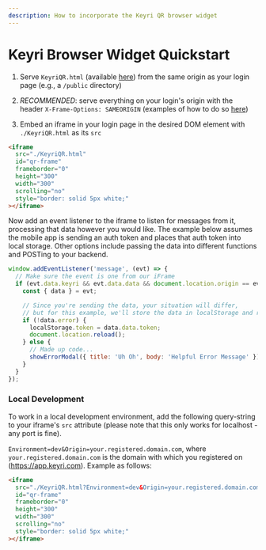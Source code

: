 ```yaml
---
description: How to incorporate the Keyri QR browser widget
---
```


# Keyri Browser Widget Quickstart

1.  Serve `KeyriQR.html` (available [here](https://raw.githubusercontent.com/Keyri-Co/library-keyri-connect/main/KeyriQR.html)) from the same origin as your login page (e.g., a `/public` directory)

2.  _RECOMMENDED_: serve everything on your login's origin with the header `X-Frame-Options: SAMEORIGIN` (examples of how to do so [here](https://developer.mozilla.org/en-US/docs/Web/HTTP/Headers/X-Frame-Options#examples))[](https://developer.mozilla.org/en-US/docs/Web/HTTP/Headers/X-Frame-Options#examples)

3.  Embed an iframe in your login page in the desired DOM element with `./KeyriQR.html` as its `src`

```html copy {2}
<iframe
  src="./KeyriQR.html"
  id="qr-frame"
  frameborder="0"
  height="300"
  width="300"
  scrolling="no"
  style="border: solid 5px white;"
></iframe>
```

Now add an event listener to the iframe to listen for messages from it, processing that data however you would like. The example below assumes the mobile app is sending an auth token and places that auth token into local storage. Other options include passing the data into different functions and POSTing to your backend.

```javascript copy
window.addEventListener('message', (evt) => {
  // Make sure the event is one from our iFrame
  if (evt.data.keyri && evt.data.data && document.location.origin == evt.origin) {
    const { data } = evt;

    // Since you're sending the data, your situation will differ,
    // but for this example, we'll store the data in localStorage and reload
    if (!data.error) {
      localStorage.token = data.data.token;
      document.location.reload();
    } else {
      // Made up code...
      showErrorModal({ title: 'Uh Oh', body: 'Helpful Error Message' });
    }
  }
});
```

### Local Development

To work in a local development environment, add the following query-string to your iframe's `src` attribute (please note that this only works for localhost - any port is fine).

`Environment=dev&Origin=your.registered.domain.com`, where `your.registered.domain.com` is the domain with which you registered on (https://app.keyri.com). Example as follows:

```html copy {2}
<iframe
  src="./KeyriQR.html?Environment=dev&Origin=your.registered.domain.com"
  id="qr-frame"
  frameborder="0"
  height="300"
  width="300"
  scrolling="no"
  style="border: solid 5px white;"
></iframe>
```
